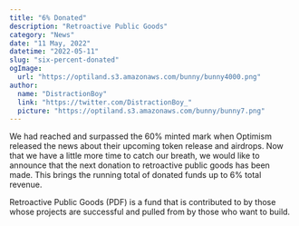 ```yaml
---
title: "6% Donated"
description: "Retroactive Public Goods"
category: "News"
date: "11 May, 2022"
datetime: "2022-05-11"
slug: "six-percent-donated"
ogImage:
  url: "https://optiland.s3.amazonaws.com/bunny/bunny4000.png"
author:
  name: "DistractionBoy"
  link: "https://twitter.com/DistractionBoy_"
  picture: "https://optiland.s3.amazonaws.com/bunny/bunny7.png"
---
```


We had reached and surpassed the 60% minted mark when Optimism released the news about their upcoming token release and airdrops. Now that we have a little more time to catch our breath, we would like to announce that the next donation to retroactive public goods has been made. This brings the running total of donated funds up to 6% total revenue.

Retroactive Public Goods (PDF) is a fund that is contributed to by those whose projects are successful and pulled from by those who want to build.
